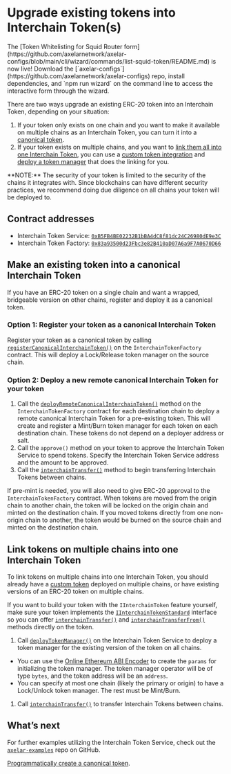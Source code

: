 # Upgrade existing tokens into Interchain Token(s)


<Callout emoji="⭐">
  The [Token Whitelisting for Squid Router
  form](https://github.com/axelarnetwork/axelar-configs/blob/main/cli/wizard/commands/list-squid-token/README.md) is now live! Download
  the [`axelar-configs`](https://github.com/axelarnetwork/axelar-configs) repo, install dependencies, and `npm run wizard` on the command line to
  access the interactive form through the wizard.
</Callout>

There are two ways upgrade an existing ERC-20 token into an Interchain Token, depending on your situation:

1. If your token only exists on one chain and you want to make it available on multiple chains as an Interchain Token, you can turn it into a [canonical token](/dev/send-tokens/interchain-tokens/upgrade-token#make-an-existing-token-into-a-canonical-interchain-token).
1. If your token exists on multiple chains, and you want to [link them all into one Interchain Token](/dev/send-tokens/interchain-tokens/upgrade-token#link-tokens-on-multiple-chains-into-one-interchain-token), you can use a [custom token integration](/dev/send-tokens/interchain-tokens/upgrade-token#option-1-use-a-custom-token-integration) and [deploy a token manager](/dev/send-tokens/interchain-tokens/upgrade-token#option-2-deploy-a-token-manager) that does the linking for you.

<Callout emoji="🚨">
  **NOTE:** The security of your token is limited to the security of the chains
  it integrates with. Since blockchains can have different security practices,
  we recommend doing due diligence on all chains your token will be deployed to.
</Callout>

## Contract addresses

- Interchain Token Service: [`0xB5FB4BE02232B1bBA4dC8f81dc24C26980dE9e3C`](https://etherscan.io/address/0xB5FB4BE02232B1bBA4dC8f81dc24C26980dE9e3C)
- Interchain Token Factory: [`0x83a93500d23Fbc3e82B410aD07A6a9F7A0670D66`](https://etherscan.io/address/0x83a93500d23Fbc3e82B410aD07A6a9F7A0670D66)

## Make an existing token into a canonical Interchain Token

If you have an ERC-20 token on a single chain and want a wrapped, bridgeable version on other chains, register and deploy it as a canonical token.

### Option 1: Register your token as a canonical Interchain Token

Register your token as a canonical token by calling [`registerCanonicalInterchainToken()`](https://github.com/axelarnetwork/interchain-token-service/blob/9edc4318ac1c17231e65886eea72c0f55469d7e5/contracts/InterchainTokenFactory.sol#L240) on the `InterchainTokenFactory` contract. This will deploy a Lock/Release token manager on the source chain. 

### Option 2: Deploy a new remote canonical Interchain Token for your token

1. Call the [`deployRemoteCanonicalInterchainToken()`](https://github.com/axelarnetwork/interchain-token-service/blob/9edc4318ac1c17231e65886eea72c0f55469d7e5/contracts/InterchainTokenFactory.sol#L257) method on the `InterchainTokenFactory` contract for each destination chain to deploy a remote canonical Interchain Token for a pre-existing token. This will create and register a Mint/Burn token manager for each token on each destination chain. These tokens do not depend on a deployer address or salt.
1. Call the `approve()` method on your token to approve the Interchain Token Service to spend tokens. Specify the Interchain Token Service address and the amount to be approved. 
1. Call the [`interchainTransfer()`](https://github.com/axelarnetwork/interchain-token-service/blob/9223108211b977d9138fdd67d5b4a641fc35c18c/contracts/interfaces/IInterchainTokenService.sol#L210) method to begin transferring Interchain Tokens between chains.

If pre-mint is needed, you will also need to give ERC-20 approval to the `InterchainTokenFactory` contract. When tokens are moved from the origin chain to another chain, the token will be locked on the origin chain and minted on the destination chain. If you moved tokens directly from one non-origin chain to another, the token would be burned on the source chain and minted on the destination chain.

## Link tokens on multiple chains into one Interchain Token

To link tokens on multiple chains into one Interchain Token, you should already have a [custom token](/dev/send-tokens/glossary#custom-token) deployed on multiple chains, or have existing versions of an ERC-20 token on multiple chains.

If you want to build your token with the `IInterchainToken` feature yourself, make sure your token implements the [`IInterchainTokenStandard`](https://github.com/axelarnetwork/interchain-token-service/blob/main/contracts/interfaces/IInterchainTokenStandard.sol) interface so you can offer [`interchainTransfer()`](https://github.com/axelarnetwork/interchain-token-service/blob/a2dfcb2490497e627b66be789d944ec3260c5eea/contracts/interfaces/IInterchainTokenStandard.sol#L20) and [`interchainTransferFrom()`](https://github.com/axelarnetwork/interchain-token-service/blob/a2dfcb2490497e627b66be789d944ec3260c5eea/contracts/interfaces/IInterchainTokenStandard.sol#L37) methods directly on the token.

1. Call [`deployTokenManager()`](https://github.com/axelarnetwork/interchain-token-service/blob/9edc4318ac1c17231e65886eea72c0f55469d7e5/contracts/InterchainTokenService.sol#L276) on the Interchain Token Service to deploy a token manager for the existing version of the token on all chains.
* You can use the [Online Ethereum ABI Encoder](https://adibas03.github.io/online-ethereum-abi-encoder-decoder/#/encode) to create the `params` for initializing the token manager. The token manager operator will be of type `bytes`, and the token address will be an `address`.
* You can specify at most one chain (likely the primary or origin) to have a Lock/Unlock token manager. The rest must be Mint/Burn. 
1. Call [`interchainTransfer()`](https://github.com/axelarnetwork/interchain-token-service/blob/9223108211b977d9138fdd67d5b4a641fc35c18c/contracts/interfaces/IInterchainTokenService.sol#L210) to transfer Interchain Tokens between chains.

## What’s next

For further examples utilizing the Interchain Token Service, check out the [`axelar-examples`](https://github.com/axelarnetwork/axelar-examples/tree/main/examples/evm) repo on GitHub.


[Programmatically create a canonical token](/dev/send-tokens/interchain-tokens/developer-guides/programmatically-create-a-canonical-token).
